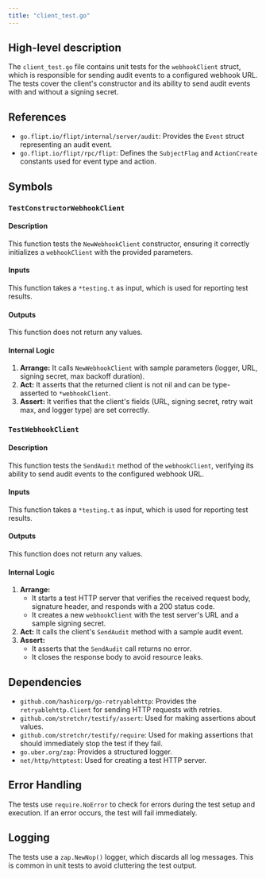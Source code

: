 ```yaml
---
title: "client_test.go"
---
```


## High-level description
The `client_test.go` file contains unit tests for the `webhookClient` struct, which is responsible for sending audit events to a configured webhook URL. The tests cover the client's constructor and its ability to send audit events with and without a signing secret.

## References
- `go.flipt.io/flipt/internal/server/audit`: Provides the `Event` struct representing an audit event.
- `go.flipt.io/flipt/rpc/flipt`: Defines the `SubjectFlag` and `ActionCreate` constants used for event type and action.

## Symbols
### `TestConstructorWebhookClient`
#### Description
This function tests the `NewWebhookClient` constructor, ensuring it correctly initializes a `webhookClient` with the provided parameters.

#### Inputs
This function takes a `*testing.t` as input, which is used for reporting test results.

#### Outputs
This function does not return any values.

#### Internal Logic
1. **Arrange:** It calls `NewWebhookClient` with sample parameters (logger, URL, signing secret, max backoff duration).
2. **Act:** It asserts that the returned client is not nil and can be type-asserted to `*webhookClient`.
3. **Assert:** It verifies that the client's fields (URL, signing secret, retry wait max, and logger type) are set correctly.

### `TestWebhookClient`
#### Description
This function tests the `SendAudit` method of the `webhookClient`, verifying its ability to send audit events to the configured webhook URL.

#### Inputs
This function takes a `*testing.t` as input, which is used for reporting test results.

#### Outputs
This function does not return any values.

#### Internal Logic
1. **Arrange:**
    - It starts a test HTTP server that verifies the received request body, signature header, and responds with a 200 status code.
    - It creates a new `webhookClient` with the test server's URL and a sample signing secret.
2. **Act:** It calls the client's `SendAudit` method with a sample audit event.
3. **Assert:**
    - It asserts that the `SendAudit` call returns no error.
    - It closes the response body to avoid resource leaks.

## Dependencies
- `github.com/hashicorp/go-retryablehttp`: Provides the `retryablehttp.Client` for sending HTTP requests with retries.
- `github.com/stretchr/testify/assert`: Used for making assertions about values.
- `github.com/stretchr/testify/require`: Used for making assertions that should immediately stop the test if they fail.
- `go.uber.org/zap`: Provides a structured logger.
- `net/http/httptest`: Used for creating a test HTTP server.

## Error Handling
The tests use `require.NoError` to check for errors during the test setup and execution. If an error occurs, the test will fail immediately.

## Logging
The tests use a `zap.NewNop()` logger, which discards all log messages. This is common in unit tests to avoid cluttering the test output.
